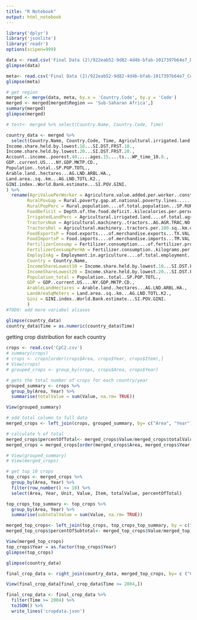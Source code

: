 ```yaml
---
title: "R Notebook"
output: html_notebook
---
```


```r
library('dplyr')
library('jsonlite')
library('readr')
options(scipen=999)

data <- read.csv('Final Data (2)/922eab52-9d82-4d4b-bfab-1017397b64e7_Data.csv')
glimpse(data)

meta<- read.csv('Final Data (2)/922eab52-9d82-4d4b-bfab-1017397b64e7_Country - Metadata.csv')
glimpse(meta)
```

```r
# get region
merged <- merge(data, meta, by.x = 'Country.Code', by.y = 'Code')
merged <- merged[merged$Region == 'Sub-Saharan Africa',]
summary(merged)
glimpse(merged)

# test<- merged %>% select(Country.Name, Country.Code, Time)

country_data <- merged %>%
  select(Country.Name, Country.Code, Time, Agricultural.irrigated.land....of.total.agricultural.land...AG.LND.IRIG.AG.ZS., Agricultural.machinery..tractors..AG.AGR.TRAC.NO., Agricultural.machinery..tractors.per.100.sq..km.of.arable.land..AG.LND.TRAC.ZS., Agriculture.value.added.per.worker..constant.2010.US....EA.PRD.AGRI.KD., Agricultural.land....of.land.area...AG.LND.AGRI.ZS., Agriculture..value.added..annual...growth...NV.AGR.TOTL.KD.ZG., Depth.of.the.food.deficit..kilocalories.per.person.per.day...SN.ITK.DFCT., Food.exports....of.merchandise.exports...TX.VAL.FOOD.ZS.UN., Food.imports....of.merchandise.imports...TM.VAL.FOOD.ZS.UN., Fertilizer.consumption....of.fertilizer.production...AG.CON.FERT.PT.ZS., Fertilizer.consumption..kilograms.per.hectare.of.arable.land...AG.CON.FERT.ZS., Rural.poverty.gap.at.national.poverty.lines......SI.POV.RUGP., Employment.in.agriculture....of.total.employment...SL.AGR.EMPL.ZS., Rural.population....of.total.population...SP.RUR.TOTL.ZS.,
Income.share.held.by.lowest.10...SI.DST.FRST.10.,
Income.share.held.by.lowest.20...SI.DST.FRST.20.,
Account..income..poorest.40.....ages.15....ts...WP_time_10.8.,
GDP..current.US....NY.GDP.MKTP.CD.,
Population..total..SP.POP.TOTL., 
Arable.land..hectares...AG.LND.ARBL.HA.,
Land.area..sq..km...AG.LND.TOTL.K2.,
GINI.index..World.Bank.estimate...SI.POV.GINI.
) %>%
  rename(AgriValuePerWorker = Agriculture.value.added.per.worker..constant.2010.US....EA.PRD.AGRI.KD.,
        RuralPovGap = Rural.poverty.gap.at.national.poverty.lines......SI.POV.RUGP., 
        RuralPopPerc = Rural.population....of.total.population...SP.RUR.TOTL.ZS.,
        FoodDeficit = Depth.of.the.food.deficit..kilocalories.per.person.per.day...SN.ITK.DFCT.,
        IrrigatedLandPerc = Agricultural.irrigated.land....of.total.agricultural.land...AG.LND.IRIG.AG.ZS.,
        TractorsNum = Agricultural.machinery..tractors..AG.AGR.TRAC.NO.,
        TractorsRel = Agricultural.machinery..tractors.per.100.sq..km.of.arable.land..AG.LND.TRAC.ZS.,
        FoodExportsP = Food.exports....of.merchandise.exports...TX.VAL.FOOD.ZS.UN.,
        FoodImportsP = Food.imports....of.merchandise.imports...TM.VAL.FOOD.ZS.UN., 
        FertilizerConsump = Fertilizer.consumption....of.fertilizer.production...AG.CON.FERT.PT.ZS., 
        FertilizerConsumpPerHA = Fertilizer.consumption..kilograms.per.hectare.of.arable.land...AG.CON.FERT.ZS.,
        EmployInAg = Employment.in.agriculture....of.total.employment...SL.AGR.EMPL.ZS.,
        Country = Country.Name, 
        IncomeShareLowest10 = Income.share.held.by.lowest.10...SI.DST.FRST.10., 
        IncomeShareLowest20 = Income.share.held.by.lowest.20...SI.DST.FRST.20., 
        Population_total = Population..total..SP.POP.TOTL.,
        GDP = GDP..current.US....NY.GDP.MKTP.CD.,
        ArableLandHectares = Arable.land..hectares...AG.LND.ARBL.HA.,
        LandAreaSqMeters = Land.area..sq..km...AG.LND.TOTL.K2.,
        Gini = GINI.index..World.Bank.estimate...SI.POV.GINI.
        )
#TODO: add more variabel aliases

glimpse(country_data)
country_data$Time = as.numeric(country_data$Time)
```

getting crop distribution for each country
```r
crops <- read.csv('CpC2.csv')
# summary(crops)
# crops <- crops[order(crops$Area, crops$Year, crops$Item),]
# View(crops)
# grouped_crops <- group_by(crops, crops$Area, crops$Year)

# gets the total number of crops for each country/year
grouped_summary <- crops %>%
  group_by(Area, Year) %>%
  summarise(totalValue = sum(Value, na.rm= TRUE))

View(grouped_summary)

# add total column to full data
merged_crops <- left_join(crops, grouped_summary, by= c("Area", "Year"))

# calculate % of total
merged_crops$percentOfTotal<- merged_crops$Value/merged_crops$totalValue
merged_crops = merged_crops[order(merged_crops$Area, merged_crops$Year, -merged_crops$percentOfTotal),]

# View(grouped_summary)
# View(merged_crops)

# get top 10 crops
top_crops <- merged_crops %>%
  group_by(Area, Year) %>%
  filter(row_number() <= 10) %>%
  select(Area, Year, Unit, Value, Item, totalValue, percentOfTotal)

top_crops_top_summary <- top_crops %>%
  group_by(Area, Year) %>%
  summarise(subtotalValue = sum(Value, na.rm= TRUE))

merged_top_crops<- left_join(top_crops, top_crops_top_summary, by = c("Area", "Year"))
merged_top_crops$percentOfSubtotal<- merged_top_crops$Value/merged_top_crops$subtotalValue

View(merged_top_crops)
top_crops$Year = as.factor(top_crops$Year)
glimpse(top_crops)

glimpse(country_data)

final_crop_data <- right_join(country_data, merged_top_crops, by= c ("Country" = "Area", "Time" = "Year"))

View(final_crop_data[final_crop_data$Time >= 2004,])

final_crop_data <- final_crop_data %>% 
  filter(Time >= 2004) %>%
  toJSON() %>%
  write_lines('cropdata.json')

```

